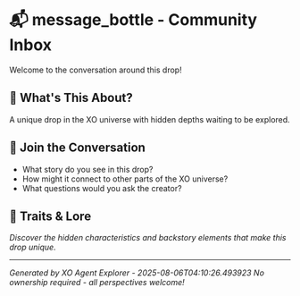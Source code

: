 # 📬 message_bottle - Community Inbox

Welcome to the conversation around this drop!

## 🎯 What's This About?

A unique drop in the XO universe with hidden depths waiting to be explored.

## 💭 Join the Conversation

- What story do you see in this drop?
- How might it connect to other parts of the XO universe?
- What questions would you ask the creator?

## 🧩 Traits & Lore

*Discover the hidden characteristics and backstory elements that make this drop unique.*

---

*Generated by XO Agent Explorer - 2025-08-06T04:10:26.493923*
*No ownership required - all perspectives welcome!*
